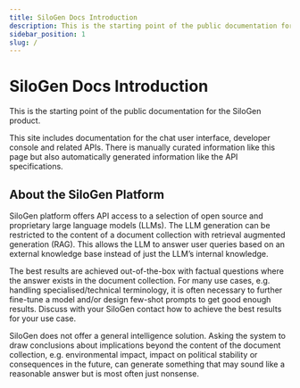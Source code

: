 ```yaml
---
title: SiloGen Docs Introduction
description: This is the starting point of the public documentation for the SiloGen product.
sidebar_position: 1
slug: /
---
```


# SiloGen Docs Introduction

This is the starting point of the public documentation for the SiloGen product.

This site includes documentation for the chat user interface, developer console and related APIs. There is manually curated information like this page but also automatically generated information like the API specifications.

## About the SiloGen Platform

SiloGen platform offers API access to a selection of open source and proprietary large language models (LLMs). The LLM generation can be restricted to the content of a document collection with retrieval augmented generation (RAG). This allows the LLM to answer user queries based on an external knowledge base instead of just the LLM’s internal knowledge.

The best results are achieved out-of-the-box with factual questions where the answer exists in the document collection. For many use cases, e.g. handling specialised/technical terminology, it is often necessary to further fine-tune a model and/or design few-shot prompts to get good enough results. Discuss with your SiloGen contact how to achieve the best results for your use case.

SiloGen does not offer a general intelligence solution. Asking the system to draw conclusions about implications beyond the content of the document collection, e.g. environmental impact, impact on political stability or consequences in the future, can generate something that may sound like a reasonable answer but is most often just nonsense.
